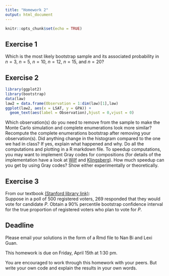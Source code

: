 ```yaml
---
title: "Homework 2"
output: html_document
---
```


```r
knitr::opts_chunk$set(echo = TRUE)
```

## Exercise 1

Which is the most likely bootstrap sample and its associated probability in $n = 3$, $n = 5$, $n = 10$, $n = 12$, $n = 15$, and $n = 20$?

## Exercise 2

```r
library(ggplot2)
library(bootstrap)
data(law)
law2 = data.frame(Observation = 1:dim(law)[1],law)
ggplot(law2, aes(x = LSAT, y = GPA)) + 
  geom_text(aes(label = Observation),hjust = 0,vjust = 0)
```

Which observation(s) do you need to remove from the sample to make the Monte Carlo simulation and complete enumerations look more similar? Recompute the complete enumerations bootstrap after removing your observation(s). Did anything change in the histogram compared to the one we had in class? If yes, explain what happened and why. Do all the computations and plotting in a R markdown file. To speedup computations, you may want to implement Gray codes for compositions (for details of the implementation have a look at [Wilf](https://searchworks.stanford.edu/view/1332691) and [Klingsberg](http://www.sciencedirect.com/science/article/pii/0196677482900062)). How much speedup can you get by using Gray codes? Show either experimentally or theoretically.

## Exercise 3

From our textbook [(Stanford library link)](https://searchworks.stanford.edu/view/10718635):  
Suppose in a poll of $500$ registered voters, $269$ responded that they would vote for candidate $P$. Obtain a $90\%$ percentile bootstrap confidence interval for the true proportion of registered voters who plan to vote for $P$.

## Deadline

Please email your solutions in the form of a Rmd file to Nan Bi and Lexi Guan.

This homework is due on Friday, April 15th at 1:30 pm.

You are encouraged to work through this homework with your peers. But write your own code and explain the results in your own words.
